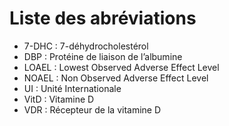 # Liste des abréviations {-}

-   7-DHC : 7-déhydrocholestérol
-   DBP : Protéine de liaison de l'albumine
-   LOAEL : Lowest Observed Adverse Effect Level
-   NOAEL : Non Observed Adverse Effect Level
-   UI : Unité Internationale
-   VitD : Vitamine D
-   VDR : Récepteur de la vitamine D
